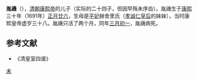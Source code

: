 '''胤禨'''（{{bd|1691年|2月23日|1691年|3月30日}}），[[清朝|清朝]][[康熙帝|康熙帝]]的儿子（实际的二十四子，但因早殇未序齿）。胤禨生于[[康熙|康熙]]三十年（1691年）[[正月廿六|正月廿六]]，生母是[[平妃_(康熙帝)|平妃]]赫舍里氏（[[孝诚仁皇后|孝诚仁皇后]]的妹妹），当时康熙皇帝虚岁三十八。胤禨只活了两个月，同年[[三月初一|三月初一]]，胤禨病死。

==参考文献==
*《清皇室四谱》

[[Category:清圣祖皇子|未]]